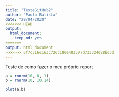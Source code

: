 ```yaml
---
title: "TesteGitHub2"
author: "Paulo Batista"
date: "29/04/2020"
<<<<<<< HEAD
output: 
  html_document: 
    keep_md: yes
=======
output: html_document
>>>>>>> 5f7c316c163c726c180e483577d733324028bd3d
---
```


Teste de como fazer o meu próprio report

```r
a = rnorm(10, 0, 1)
b = rnorm(10, 10,14)

plot(a,b)
```

